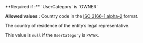 <ParamField body="LegalRepresentativeCountryOfResidence" type="string">
  **Required if :** `UserCategory` is `OWNER`

  **Allowed values :** Country code in the [ISO 3166-1 alpha-2](https://mangopay.com/docs/api-basics/data-formats) format.
  
  The country of residence of the entity’s legal representative. 

  This value is `null` if the `UserCategory` is `PAYER`.
</ParamField>